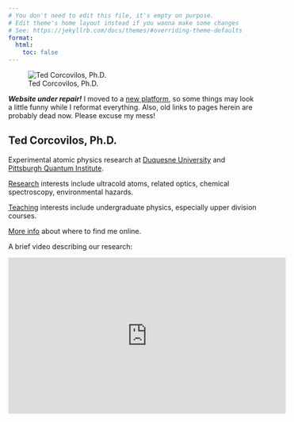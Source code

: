 ```yaml
---
# You don't need to edit this file, it's empty on purpose.
# Edit theme's home layout instead if you wanna make some changes
# See: https://jekyllrb.com/docs/themes/#overriding-theme-defaults
format:
  html:
    toc: false
---
```

![Ted Corcovilos, Ph.D.](./assets/photos/Corcovilos.jpg)

***Website under repair!*** I moved to a [new platform](https://quarto.org/), so some things may look a little funny while I reformat everything.  Also, old links to pages herein are probably dead now.  Please excuse my mess!

## Ted Corcovilos, Ph.D.

Experimental atomic physics research at [Duquesne University](http://www.duq.edu) and [Pittsburgh Quantum Institute](http://www.pqi.org).

[Research](./research.html) interests include ultracold atoms, related optics, chemical spectroscopy, environmental hazards.

[Teaching](./teaching.html) interests include undergraduate physics, especially upper division courses.

[More info](./about.html) about where to find me online.

A brief video describing our research:

<iframe width="560" height="315" src="https://www.youtube.com/embed/vUE_Bs3hgbg" frameborder="0" allow="accelerometer; autoplay; clipboard-write; encrypted-media; gyroscope; picture-in-picture" allowfullscreen></iframe>
